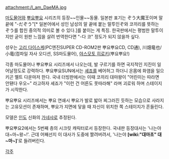 attachment:/I_am_DaeMA.jpg

[[마도물어]]와 [[뿌요뿌요]] 시리즈의 등장~~인물~~동물. 일본판 표기는 ぞう大魔王이며 말 끝에 "-だぞう"[* 일본어에서 성인 남성의 말 끝에 붙는 말투인ぞ와 코끼리를 뜻하는 ぞう를 합친 중의적 의미로 볼 수 있다.]를 붙이는 게 특징. 한국판에서는 평범한 말투이지만 굳이 원판 느낌을 살려 번역한다면 "-다 코" 정도가 되지 않을까 싶다.

성우는 [[고리 다이스케]](PC엔진SUPER CD-ROM2판 뿌요뿌요CD, CD通), 川畑竜也/小竜(컴파일 자사 오디션, SS마도물어), [[야스모토 히로키]](뿌요뿌요!) 


각종 마도물어나 뿌요뿌요 시리즈에서 나오는데, 발 구르기를 하면 국지적인 지진이 일어날정도로 강력하다. 뿌요뿌요SUN에서는 [[셰죠]]를 베어허그 하더니 온몸에 화염을 일으키곤 멜트 다운마저 한다. 국내 더빙판에서는 이때 코끼리 대마왕이 "어린이는 따라면 안됀다 우오~" 라고하자 셰죠가 "이런 건 어른도 못따라해" 라며 괴로워 하며 스테이지가 시작한다. 


뿌요뿌요 시리즈에서는 뿌요 연쇄시 뿌요가 발로 밟아 찌그러진 듯하는 모습으로 사라지는 고유모션이 존재하며, 뿌요가 지면에 닿을 때 자신이 위치한 쪽 스테이지가 흔들린다.

모델은 [[인도]] 신화의 [[가네샤]]로 추정된다.

뿌요뿌요2에서는 5번째 층의 시크릿 캐릭터로서 등장한다.
국내판 등장대사는 '나는야 대~마~왕~!'. 근데 어째선지 이 대사가 도중에 짤려버려서, '나는야 '''[wiki:"대마초" 대~마~]''''로 들려버린다.

[[각주]]
